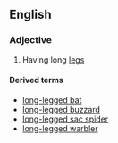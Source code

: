 ==English==

===Adjective===
{{en-adj|pos=[[long]]-[[legged]]}}

# Having long [[leg]]s

====Derived terms====
*[[long-legged bat]]
*[[long-legged buzzard]]
*[[long-legged sac spider]]
*[[long-legged warbler]]